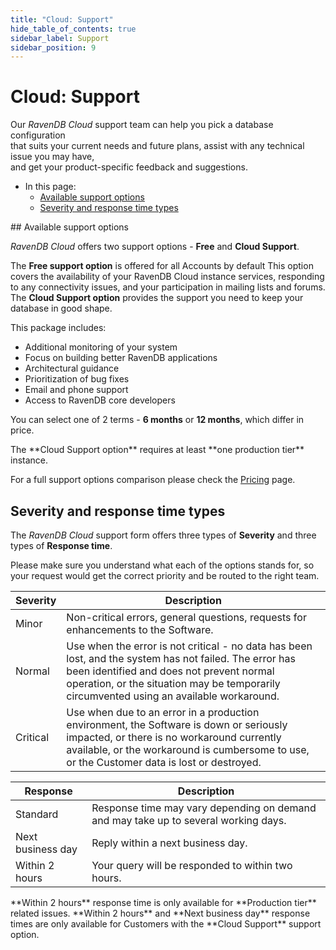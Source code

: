 ```yaml
---
title: "Cloud: Support"
hide_table_of_contents: true
sidebar_label: Support
sidebar_position: 9
---
```



# Cloud: Support
<Admonition type="note" title="">

Our *RavenDB Cloud* support team can help you pick a database configuration  
that suits your current needs and future plans, assist with any technical issue you may have,  
and get your product-specific feedback and suggestions.

* In this page:
    * [Available support options](../cloud/cloud-support.mdx#available-support-options)
    * [Severity and response time types](../cloud/cloud-support.mdx#severity-and-response-time-types)

</Admonition>
## Available support options

*RavenDB Cloud* offers two support options - **Free** and **Cloud Support**.

The **Free support option** is offered for all Accounts by default 
This option covers the availability of your RavenDB Cloud instance services,
responding to any connectivity issues, and your participation in mailing lists and forums.
The **Cloud Support option** provides the support you need to keep your database in good shape.  
  
This package includes:  
- Additional monitoring of your system  
- Focus on building better RavenDB applications  
- Architectural guidance  
- Prioritization of bug fixes  
- Email and phone support  
- Access to RavenDB core developers  

You can select one of 2 terms - **6 months** or **12 months**, which differ in price.

<Admonition type="warning" title="">
The **Cloud Support option** requires at least **one production tier** instance.
</Admonition>

For a full support options comparison please check the [Pricing](https://cloud.ravendb.net/pricing#support-options) page.  



## Severity and response time types

The *RavenDB Cloud* support form offers three types of **Severity** and three types of **Response time**.

<Admonition type="warning" title="">
Please make sure you understand what each of the options stands for, so your request would get the correct priority and be routed to the right team.
</Admonition>

| **Severity** | **Description**                                                                                                                                                                                                                                 |
|--------------|-------------------------------------------------------------------------------------------------------------------------------------------------------------------------------------------------------------------------------------------------|
| Minor        | Non-critical errors, general questions, requests for enhancements to the Software.                                                                                                                                                              |
| Normal       | Use when the error is not critical - no data has been lost, and the system has not failed. The error has been identified and does not prevent normal operation, or the situation may be temporarily circumvented using an available workaround. |
| Critical     | Use when due to an error in a production environment, the Software is down or seriously impacted, or there is no workaround currently available, or the workaround is cumbersome to use, or the Customer data is lost or destroyed.             |

| **Response**      | **Description**                                                                     |
|-------------------|-------------------------------------------------------------------------------------|
| Standard          | Response time may vary depending on demand and may take up to several working days. |
| Next business day | Reply within a next business day.                                                   |
| Within 2 hours    | Your query will be responded to within two hours.                                   |

<Admonition type="info" title="">
**Within 2 hours** response time is only available for **Production tier** related issues.  
**Within 2 hours** and **Next business day** response times are only available for Customers with the **Cloud Support** support option.  
</Admonition>


